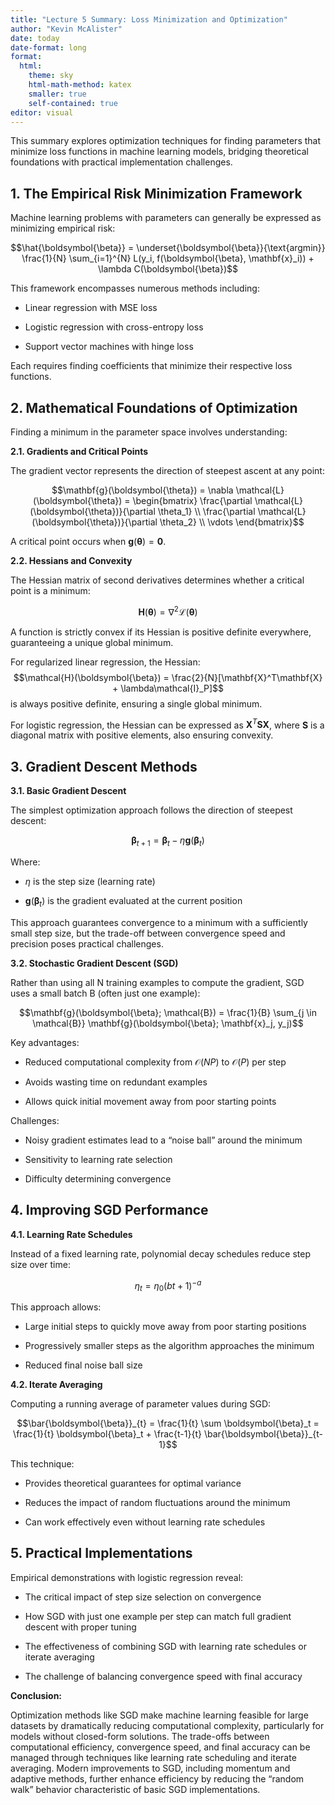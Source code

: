 ```yaml
---
title: "Lecture 5 Summary: Loss Minimization and Optimization"
author: "Kevin McAlister"
date: today
date-format: long
format:
  html:
    theme: sky
    html-math-method: katex
    smaller: true
    self-contained: true
editor: visual
---
```


This summary explores optimization techniques for finding parameters that minimize loss functions in machine learning models, bridging theoretical foundations with practical implementation challenges.

## 1. The Empirical Risk Minimization Framework

Machine learning problems with parameters can generally be expressed as minimizing empirical risk:

$$\hat{\boldsymbol{\beta}} = \underset{\boldsymbol{\beta}}{\text{argmin}} \frac{1}{N} \sum_{i=1}^{N} L(y_i, f(\boldsymbol{\beta}, \mathbf{x}_i)) + \lambda C(\boldsymbol{\beta})$$

This framework encompasses numerous methods including:

- Linear regression with MSE loss

- Logistic regression with cross-entropy loss

- Support vector machines with hinge loss

Each requires finding coefficients that minimize their respective loss functions.

## 2. Mathematical Foundations of Optimization

Finding a minimum in the parameter space involves understanding:

**2.1. Gradients and Critical Points**

The gradient vector represents the direction of steepest ascent at any point:

$$\mathbf{g}(\boldsymbol{\theta}) = \nabla \mathcal{L}(\boldsymbol{\theta}) = \begin{bmatrix}
\frac{\partial \mathcal{L}(\boldsymbol{\theta})}{\partial \theta_1} \\
\frac{\partial \mathcal{L}(\boldsymbol{\theta})}{\partial \theta_2} \\
\vdots
\end{bmatrix}$$

A critical point occurs when $\mathbf{g}(\boldsymbol{\theta}) = \mathbf{0}$.

**2.2. Hessians and Convexity**

The Hessian matrix of second derivatives determines whether a critical point is a minimum:

$$\mathbf{H}(\boldsymbol{\theta}) = \nabla^2 \mathcal{L}(\boldsymbol{\theta})$$

A function is strictly convex if its Hessian is positive definite everywhere, guaranteeing a unique global minimum.

For regularized linear regression, the Hessian:
$$\mathcal{H}(\boldsymbol{\beta}) = \frac{2}{N}[\mathbf{X}^T\mathbf{X} + \lambda\mathcal{I}_P]$$
is always positive definite, ensuring a single global minimum.

For logistic regression, the Hessian can be expressed as $\mathbf{X}^T\mathbf{S}\mathbf{X}$, where $\mathbf{S}$ is a diagonal matrix with positive elements, also ensuring convexity.

## 3. Gradient Descent Methods

**3.1. Basic Gradient Descent**

The simplest optimization approach follows the direction of steepest descent:

$$\boldsymbol{\beta}_{t+1} = \boldsymbol{\beta}_t - \eta \mathbf{g}(\boldsymbol{\beta}_t)$$

Where:

- $\eta$ is the step size (learning rate)

- $\mathbf{g}(\boldsymbol{\beta}_t)$ is the gradient evaluated at the current position

This approach guarantees convergence to a minimum with a sufficiently small step size, but the trade-off between convergence speed and precision poses practical challenges.

**3.2. Stochastic Gradient Descent (SGD)**

Rather than using all N training examples to compute the gradient, SGD uses a small batch B (often just one example):

$$\mathbf{g}(\boldsymbol{\beta}; \mathcal{B}) = \frac{1}{B} \sum_{j \in \mathcal{B}} \mathbf{g}(\boldsymbol{\beta}; \mathbf{x}_j, y_j)$$

Key advantages:

- Reduced computational complexity from $\mathcal{O}(NP)$ to $\mathcal{O}(P)$ per step

- Avoids wasting time on redundant examples

- Allows quick initial movement away from poor starting points

Challenges:

- Noisy gradient estimates lead to a "noise ball" around the minimum

- Sensitivity to learning rate selection

- Difficulty determining convergence

## 4. Improving SGD Performance

**4.1. Learning Rate Schedules**

Instead of a fixed learning rate, polynomial decay schedules reduce step size over time:

$$\eta_t = \eta_0(bt + 1)^{-a}$$

This approach allows:

- Large initial steps to quickly move away from poor starting positions

- Progressively smaller steps as the algorithm approaches the minimum

- Reduced final noise ball size

**4.2. Iterate Averaging**

Computing a running average of parameter values during SGD:

$$\bar{\boldsymbol{\beta}}_{t} = \frac{1}{t} \sum \boldsymbol{\beta}_t = \frac{1}{t} \boldsymbol{\beta}_t + \frac{t-1}{t} \bar{\boldsymbol{\beta}}_{t-1}$$

This technique:

- Provides theoretical guarantees for optimal variance

- Reduces the impact of random fluctuations around the minimum

- Can work effectively even without learning rate schedules

## 5. Practical Implementations

Empirical demonstrations with logistic regression reveal:

- The critical impact of step size selection on convergence

- How SGD with just one example per step can match full gradient descent with proper tuning

- The effectiveness of combining SGD with learning rate schedules or iterate averaging

- The challenge of balancing convergence speed with final accuracy

**Conclusion:**

Optimization methods like SGD make machine learning feasible for large datasets by dramatically reducing computational complexity, particularly for models without closed-form solutions. The trade-offs between computational efficiency, convergence speed, and final accuracy can be managed through techniques like learning rate scheduling and iterate averaging. Modern improvements to SGD, including momentum and adaptive methods, further enhance efficiency by reducing the "random walk" behavior characteristic of basic SGD implementations.
